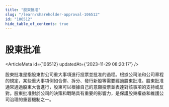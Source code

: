 ```yaml
---
title: "股東批准"
slug: "/learn/shareholder-approval-106512"
id: "106512"
hide_table_of_contents: true
---
```



# 股東批准

<ArticleMeta id={106512} updatedAt={'2023-11-29 08:20:17'} />
<div className='border-solid border-b border-t-0 my-4 border-[var(--ifm-color-gray-300)]' />

股東批准是指股東對公司重大事項進行投票並批准的過程。根據公司法和公司章程的規定，某些重大事項例如合併、拆分、發行新股等需要經過股東批准。股東批准通常通過股東大會進行，股東可以根據自己的意願投票並表達對該事項的支持或反對。股東批准對於公司的決策和戰略具有重要的影響力，是保護股東權益和維護公司治理的重要機制之一。
